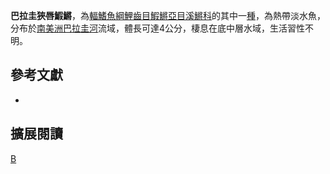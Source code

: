{{Speciesbox 
| taxon = Stenolebias damascenoi
| status = NE
| status_system = IUCN3.1
| authority =  [[Costa|Costa]], 1991
| synonyms = *''Plesiolebias damascenoi, Costa, 1991''
}}
'''巴拉圭狹唇鰕鱂'''，為[[輻鰭魚綱|輻鰭魚綱]][[鯉齒目|鯉齒目]][[鰕鱂亞目|鰕鱂亞目]][[溪鱂科|溪鱂科]]的其中一[[種|種]]，為熱帶淡水魚，分布於[[南美洲|南美洲]][[巴拉圭河|巴拉圭河]]流域，體長可達4公分，棲息在底中層水域，生活習性不明。

== 參考文獻 ==
*{{FishBase_species|genus=Stenolebias|species=damascenoi|year=2014|month=9}}

== 擴展閱讀 ==
{{refbegin}}
{{wikispecies-inline|Stenolebias damascenoi 巴拉圭狹唇鰕鱂}}
{{refend}}
{{Taxonbar|from=Q5943975}}

[[Category:狹唇鰕鱂屬|B]]